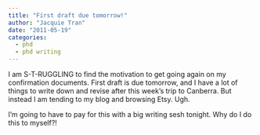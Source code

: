 ```yaml
---
title: "First draft due tomorrow!"
author: "Jacquie Tran"
date: "2011-05-19"
categories:
  - phd
  - phd writing
---
```


I am S-T-RUGGLING to find the motivation to get going again on my confirmation documents. First draft is due tomorrow, and I have a lot of things to write down and revise after this week's trip to Canberra. But instead I am tending to my blog and browsing Etsy. Ugh.

I'm going to have to pay for this with a big writing sesh tonight. Why do I do this to myself?!